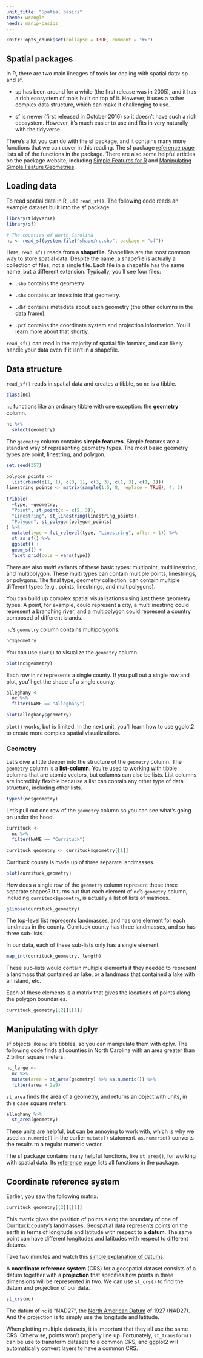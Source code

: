 ```yaml
---
unit_title: "Spatial basics"
theme: wrangle
needs: manip-basics
---
```


```r
knitr::opts_chunk$set(collapse = TRUE, comment = "#>")
```

## Spatial packages

In R, there are two main lineages of tools for dealing with spatial data: sp and sf. 

* sp has been around for a while (the first release was in 2005), and it has a
  rich ecosystem of tools built on top of it. However, it uses a rather 
  complex data structure, which can make it challenging to use. 
  
* sf is newer (first released in October 2016) so it doesn't have such a 
  rich ecosystem. However, it's much easier to use and fits in very naturally 
  with the tidyverse. 
  
There's a lot you can do with the sf package, and it contains many more functions that we can cover in this reading. The sf package [reference page](https://r-spatial.github.io/sf/reference/index.html) lists all of the functions in the package. There are also some helpful articles on the package website, including [Simple Features for R](https://r-spatial.github.io/sf/articles/sf1.html) and [Manipulating Simple Feature Geometries](https://r-spatial.github.io/sf/articles/sf3.html). 

## Loading data

To read spatial data in R, use `read_sf()`. The following code reads an example dataset built into the sf package.

```r
library(tidyverse)
library(sf)

# The counties of North Carolina
nc <- read_sf(system.file("shape/nc.shp", package = "sf"))
```

Here, `read_sf()` reads from a __shapefile__. Shapefiles are the most common way to store spatial data. Despite the name, a shapefile is actually a collection of files, not a single file. Each file in a shapefile has the same name, but a different extension. Typically, you'll see four files:

* `.shp` contains the geometry 

* `.shx` contains an index into that geometry.

* `.dbf` contains metadata about each geometry (the other columns in the data
  frame).

* `.prf` contains the coordinate system and projection information. You'll 
  learn more about that shortly.
  
`read_sf()` can read in the majority of spatial file formats, and can likely handle your data even if it isn't in a shapefile.

## Data structure

`read_sf()` reads in spatial data and creates a tibble, so `nc` is a tibble.

```r
class(nc)
```

`nc` functions like an ordinary tibble with one exception: the __geometry__ column. 

```r
nc %>% 
  select(geometry)
```

The `geometry` column contains __simple features__. Simple features are a standard way of representing geometry types. The most basic geometry types are point, linestring, and polygon.

```r
set.seed(357)

polygon_points <- 
  list(rbind(c(1, 1), c(3, 1), c(3, 3), c(1, 3), c(1, 1)))
linestring_points <- matrix(sample(1:5, 8, replace = TRUE), 4, 2)
  
tribble(
  ~type, ~geometry,
  "Point", st_point(x = c(2, 3)),
  "Linestring", st_linestring(linestring_points),
  "Polygon", st_polygon(polygon_points)
) %>% 
  mutate(type = fct_relevel(type, "Linestring", after = 1)) %>% 
  st_as_sf() %>% 
  ggplot() +
  geom_sf() +
  facet_grid(cols = vars(type)) 
```

There are also _multi_ variants of these basic types: multipoint, multilinestring, and multipolygon. These multi types can contain multiple points, linestrings, or polygons. The final type, geometry collection, can contain multiple different types (e.g., points, linestrings, and multipolygons).

You can build up complex spatial visualizations using just these geometry types. A point, for example, could represent a city, a multilinestring could represent a branching river, and a multipolygon could represent a country composed of different islands. 

`nc`'s `geometry` column contains multipolygons. 

```r
nc$geometry
```

You can use `plot()` to visualize the `geometry` column.

```r
plot(nc$geometry)
```

Each row in `nc` represents a single county. If you pull out a single row and plot, you'll get the shape of a single county. 

```r
alleghany <- 
  nc %>% 
  filter(NAME == "Alleghany")

plot(alleghany$geometry)
```

`plot()` works, but is limited. In the next unit, you'll learn how to use ggplot2 to create more complex spatial visualizations. 

### Geometry

Let's dive a little deeper into the structure of the `geometry` column. The `geometry` column is a __list-column__. You're used to working with tibble columns that are atomic vectors, but columns can also be lists. List columns are incredibly flexible because a list can contain any other type of data structure, including other lists. 

```r
typeof(nc$geometry)
```

Let's pull out one row of the `geometry` column so you can see what's going on under the hood.

```r
currituck <- 
  nc %>% 
  filter(NAME == "Currituck")

currituck_geometry <- currituck$geometry[[1]]
```

Currituck county is made up of three separate landmasses.

```r
plot(currituck_geometry)
```

How does a single row of the `geometry` column represent these three separate shapes? It turns out that each element of `nc`'s `geometry` column, including `currituck$geometry`, is actually a list of lists of matrices.

```r
glimpse(currituck_geometry)
```

The top-level list represents landmasses, and has one element for each landmass in the county. Currituck county has three landmasses, and so has three sub-lists.

In our data, each of these sub-lists only has a single element. 

```r
map_int(currituck_geometry, length)
```

These sub-lists would contain multiple elements if they needed to represent a landmass that contained an lake, or a landmass that contained a lake with an island, etc. 
    
Each of these elements is a matrix that gives the locations of points along the polygon boundaries.
    
```r
currituck_geometry[[2]][[1]]
```
  
## Manipulating with dplyr

sf objects like `nc` are tibbles, so you can manipulate them with dplyr. The following code finds all counties in North Carolina with an area greater than 2 billion square meters.

```r
nc_large <-
  nc %>%
  mutate(area = st_area(geometry) %>% as.numeric()) %>%
  filter(area > 2e9) 
```

`st_area` finds the area of a geometry, and returns an object with units, in this case square meters.

```r
alleghany %>% 
  st_area(geometry)
```

These units are helpful, but can be annoying to work with, which is why we used `as.numeric()` in the earlier `mutate()` statement. `as.numeric()` converts the results to a regular numeric vector.

The sf package contains many helpful functions, like `st_area()`, for working with spatial data. Its [reference page](https://r-spatial.github.io/sf/reference/index.html) lists all functions in the package.

## Coordinate reference system

Earlier, you saw the following matrix.

```r
currituck_geometry[[2]][[1]]
```

This matrix gives the position of points along the boundary of one of Currituck county's landmasses. Geospatial data represents points on the earth in terms of longitude and latitude with respect to a __datum__. The same point can have different longitudes and latitudes with respect to different datums.

Take two minutes and watch this [simple explanation of datums](https://www.youtube.com/watch?v=xKGlMp__jog).

A __coordinate reference system__ (CRS) for a geospatial dataset consists of a datum together with a __projection__ that specifies how points in three dimensions will be represented in two. We can use `st_crs()` to find the datum and projection of our data.

```r
st_crs(nc)
```

The datum of `nc` is "NAD27", the [North American Datum](https://en.wikipedia.org/wiki/North_American_Datum) of 1927 (NAD27). And the projection is to simply use the longitude and latitude.

When plotting multiple datasets, it is important that they all use the same CRS. Otherwise, points won't properly line up. Fortunately, `st_transform()` can be use to transform datasets to a common CRS, and ggplot2 will automatically convert layers to have a common CRS.
